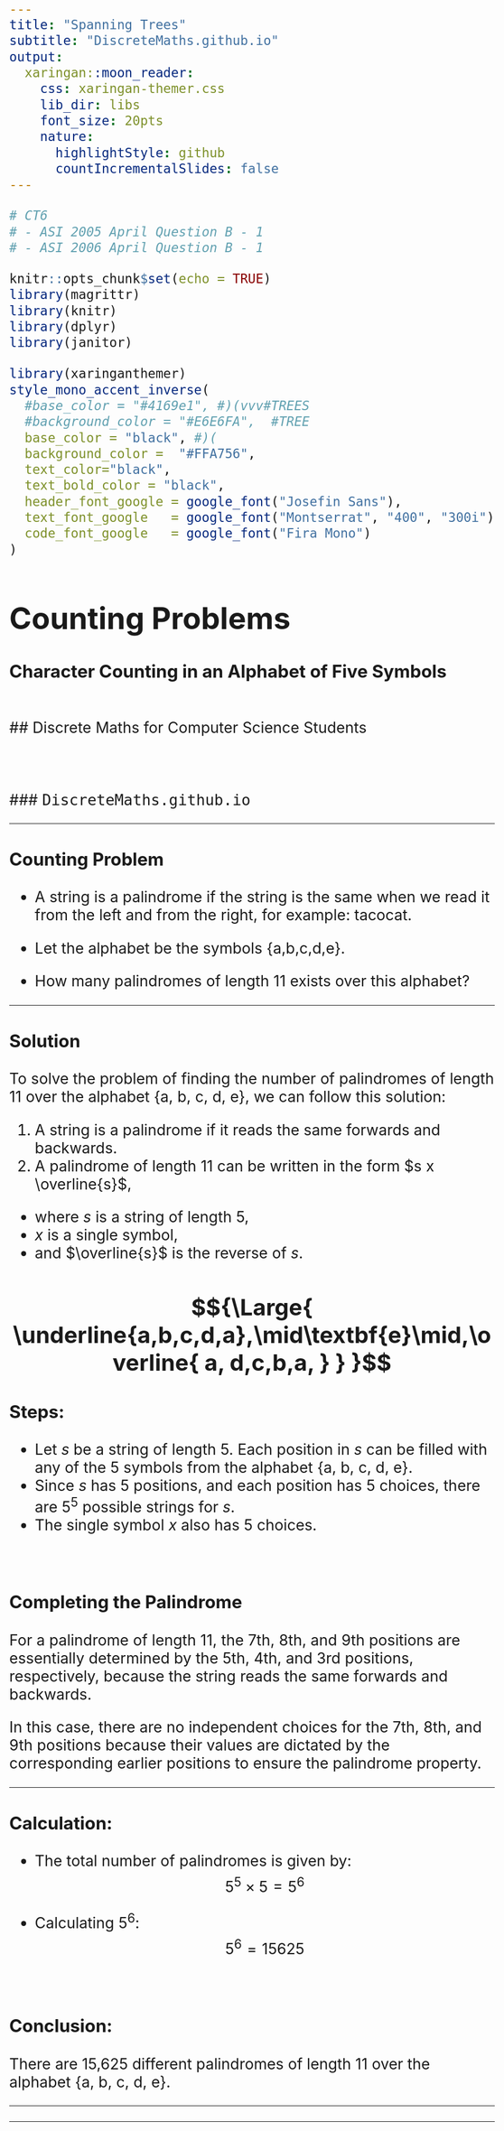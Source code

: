 ```yaml
---
title: "Spanning Trees"
subtitle: "DiscreteMaths.github.io"
output:
  xaringan::moon_reader:
    css: xaringan-themer.css
    lib_dir: libs
    font_size: 20pts
    nature:
      highlightStyle: github
      countIncrementalSlides: false
---
```


<style type="text/css">
  body{
  font-size: 20pt;
}
</style>

```r

# CT6 
# - ASI 2005 April Question B - 1
# - ASI 2006 April Question B - 1

```

```r
knitr::opts_chunk$set(echo = TRUE)
library(magrittr)
library(knitr)
library(dplyr)
library(janitor)


```

```r
library(xaringanthemer)
style_mono_accent_inverse(
  #base_color = "#4169e1", #)(vvv#TREES
  #background_color = "#E6E6FA",  #TREE
  base_color = "black", #)(
  background_color =  "#FFA756",
  text_color="black",
  text_bold_color = "black",
  header_font_google = google_font("Josefin Sans"),
  text_font_google   = google_font("Montserrat", "400", "300i"),
  code_font_google   = google_font("Fira Mono")
)
```
<style> 
  /* Hide page numbers */ .
  remark-slide-number { display: none; } 
</style>

# Counting Problems
### Character Counting in an Alphabet of Five Symbols


<br>
## Discrete Maths for Computer Science Students
<br><br><br><br>
### <tt>DiscreteMaths.github.io</tt>

---

### Counting Problem

* A string is a palindrome if the string is the same when we read it from the left and from the right, for example: tacocat. 

* Let the alphabet be the symbols {a,b,c,d,e}. 

* How many palindromes of length 11 exists over this alphabet?


---

### Solution

To solve the problem of finding the number of palindromes of length 11 over the alphabet {a, b, c, d, e}, we can follow this solution:

1. A string is a palindrome if it reads the same forwards and backwards.
2. A palindrome of length 11 can be written in the form $s x \overline{s}$, 
  - where $s$ is a string of length 5, 
  - $x$ is a single symbol, 
  - and $\overline{s}$ is the reverse of $s$.

$${\Large{ \underline{a,b,c,d,a},\mid\textbf{e}\mid,\overline{ a, d,c,b,a, } } }$$
---

### Steps:
- Let $s$ be a string of length 5. Each position in $s$ can be filled with any of the 5 symbols from the alphabet {a, b, c, d, e}.
- Since $s$ has 5 positions, and each position has 5 choices, there are $5^5$ possible strings for $s$.
- The single symbol $x$ also has 5 choices.

<br>

### Completing the Palindrome
For a palindrome of length 11, the 7th, 8th, and 9th positions are essentially determined by the 5th, 4th, and 3rd positions, respectively, because the string reads the same forwards and backwards.

In this case, there are no independent choices for the 7th, 8th, and 9th positions because their values are dictated by the corresponding earlier positions to ensure the palindrome property.

---

### Calculation:
- The total number of palindromes is given by:
$$5^5 \times 5 = 5^6$$

- Calculating $5^6$:
$$5^6 = 15625$$
  
<br>

### Conclusion:
There are 15,625 different palindromes of length 11 over the alphabet {a, b, c, d, e}.

---

---